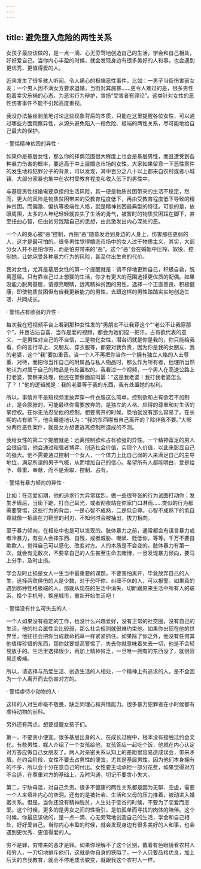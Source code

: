```yaml
---
---
---
```

title: 避免堕入危险的两性关系
---




女孩子最应该做的，是一点一滴、心无旁骛地创造自己的生活，学会和自己相处，好好爱自己。当你内心丰盈的时候，就会发现身边有很多美好的人和事，也会遇到更优秀、更值得爱的人。

近来发生了很多骇人听闻、令人痛心的极端恶性事件，比如：一男子当街伤害前女友；一个男人因不满女方要求退婚，当街对其施暴……更令人难过的是，很多男性抱着幸灾乐祸的心态，为恶劣行为辩护，宣扬“受害者有罪论”。这类针对女性的恶性伤害事件不能不引起高度重视。

我没办法抽丝剥茧地讨论这些现象背后的本质，只能在这里提醒各位女性，可以通过哪些方面观察异性，从源头避免陷入一段危险、极端的两性关系，尽可能地给自己最大的保护。





· 警惕精神贫困的异性 ·


如果你是基层女性，那么你的择偶范围很大程度上也会是基层男性，而且遭受到各种暴力伤害的概率，要远高于中上层婚恋市场的女性。大家如果留意一下恶性案件的发生地和犯罪分子的背景，可以发现，其中百分之八十以上都来自农村或者小城镇，大部分家暴也集中在农村受教育程度和收入低下的男性中。

与基层男性结婚需要承担的生活风险，其一便是物质贫困带来的生活不稳定，然而，更大的风险是物质贫困带来的受教育程度低下，再由受教育程度低下导致的精神贫困。而偏激、偏执等极端性人格，就是精神贫困最典型的特征。可悲的是，放眼周围，太多的人年纪轻轻就丧失了生活的勇气，被暂时的物质贫困踩在脚下，甚至扭曲心智，任由贫穷践踏自己的思想，由此激发出内心深处的恶。

一个人的身心被“恶”控制，再把“恶”随意发泄到身边的人身上，伤害那些更弱的人，这才是最可怕的。很多男性觉得婚恋市场中的女人过于物质主义，其实，大部分女人并不是怕你穷，而是怕穷带来的“恶”。这个“恶”会在婚姻中压榨、奴役、控制她，让她承受各种暴力行为的风险，甚至付出生命的代价。

我对女性，尤其是基层女性的第一个提醒就是：请不停地更新自己，积极自救，脱离基层。只有靠自己过上想要的生活，你才有更大的范围选择更优质的配偶。如果没能力脱离基层，请擦亮眼睛，远离精神贫困的男性，选择一个正直善良、积极健康，即使物质贫困但有自我更新能力的男性，去跟这样的男性踏踏实实地创造生活、共同成长。





· 警惕占有欲强的异性 ·


每次我在短视频平台上看到那种女性发的“男朋友不让我穿这个”“老公不让我穿那个”，并且沾沾自喜、当作是爱的视频，都会为她们捏一把汗。占有欲代表的意义，一是男性对自己的不自信，二是物化女性，潜台词就是你是我的，你只能给我看，你的言行举止、交朋友、穿衣服等，都要对我负责，因为你是我的女朋友、我的老婆，这个“我”要加重音。当一个人不再把你当作一个拥有独立人格的人去尊重、对待，而把你当作自己的附属品与私人物品时，那么作为所有者，他理所当然地认为对属于自己的物品是有处置权的。我看过一个视频，一个男人在高速公路上打老婆，警察来处理，他还在警察面前叫嚣：“这是我老婆！我打我老婆怎么了？！”他的逻辑就是：我的老婆等于我的东西，我有处置她的权利。

所以，事情并不是短视频里放弃穿一件衣服这么简单。控制欲和占有欲若不加制止，是会膨胀的，可能最终你需要放弃的，是独立的人格、应得的尊重和对生活的掌控权。在你无法忍受他的控制，想要离开的时候，恐怕就没有那么容易了。在长期的占有欲下，他会霸道地认为：“我的东西哪有自己离开的？除非我不要。”大部分两性恶性案件，就是女方想要逃离控制所造成的不测。

我给女性的第二个提醒就是：远离控制欲和占有欲强的异性。一个精神富足的男人会很自信，他会通过和强者博弈，创造社会价值，实现个人价值，以此来彰显自己的强大。他不需要通过控制一个女人，一个体力上比自己弱的人来满足自己的主导地位，满足所谓的男子气概，从而增加自己的信心。希望所有人都能明白，爱是给予、尊重、奉献，而不是索取、控制、占有。





· 警惕有暴力倾向的异性 ·


比如：在恋爱初期，他的追求行为异常猛烈，做一些很夸张的行为试图打动你；发生矛盾后，当街下跪，打自己耳光，或者彻夜站在你家门口淋雨……类似的行为都需要警惕，这些行为的背后，一是心智不成熟，二是低自尊。心智不成熟下的低自尊就像一把装在刀鞘里的利刃，不知何时会被抽出，拔刀相向。

至于暴力倾向，在相处中也是可以发现的。肢体暴力之前，通常都会有语言暴力或者冷暴力，有些人会摔东西、自残，或者威胁、嘲讽、贬低你，等等。千万不要自欺欺人，觉得自己可以感化、改变对方。人的本质是不会变的。肢体暴力有第一次，就会有无数次，不要拿自己的人生甚至生命去赌博，一旦发现暴力倾向，要马上分手，及时止损。

学会及时止损是女人一生当中最重要的课题。不要害怕离开，毕竟放弃自己的人生，选择两败俱伤的人是少数，对于恐吓你、纠缠不休的人，可以报警。如果真的遇到那种性格极端的人，那就从现在的生活中消失，切断跟原来生活中所有人的联系，换个手机号，换座城市，重新开始生活吧！





· 警惕没有什么可失去的人 ·


一个人如果没有稳定的工作，也没什么兴趣爱好，没有正常的社交圈，没有自己的生活，他的社会属性会比较弱，那么社会规则就很难约束他。如果你出现在他的世界里，他往往会把你当成救命稻草一样紧紧抓住。如果除了你之外，他没有任何其他值得珍惜的东西，那你就要提高警惕了，失去你就意味着失去一切，他是不会轻易放手的。生活里选择很少，再加上精神贫乏，一旦唯一拥有的东西没了，就很容易走极端。

所以，请选择与热爱生活、创造生活的人相处，一个精神上有追求的人，是不会因为一个人离开而去伤害对方的。





· 警惕虐待小动物的人 ·


这样的人对生命毫不敬畏，缺乏同理心和共情能力。很多暴力犯罪者在小时候都有虐待动物的前科。

另外还有两点，想要提醒女孩子们。

第一，不要贪小便宜。很多基层出身的人，在成长过程中，根本没有接触过约会文化。有些男性，媒人介绍了一个女孩给他，女孩答应一起吃个饭，他就在内心认定对方答应做自己女朋友了。两人对亲密关系认知上的差距很容易造成误会，带来矛盾。在约会阶段，女性不要去占男性的便宜，尤其是基层男性，因为他们本身拥有的不多，所以会十分在意自己的付出。女性要主动承担一部分花费，如果觉得对方不合适，在尊重对方的基础上，及时沟通，切记不要贪小失大。

第二，宁缺毋滥，对自己负责。很多不健康的两性关系都是因为无聊、空虚，需要一个人来填补内心的空洞。还有的是被社会、生活和父母的压力推着，被动进入婚姻关系。但是，当你还没有精神脱贫，人生处于低谷的时候，不要为了恋爱而恋爱。这个时候，更多的是男女之间的性吸引，是怕孤单而寻找的肉体的陪伴。这个时候，你最应该做的，是一点一滴、心无旁骛地创造自己的生活，学会和自己相处，好好爱自己。当你内心丰盈的时候，就会发现身边有很多美好的人和事，也会遇到更优秀、更值得爱的人。

穷不是罪，穷带来的恶才是罪。如果你理解不了这个区别，戴着有色眼镜看农村人和穷人，一刀切地排斥他们，这就是你自身的狭隘了。一个人只要品格优良，加上后天的自我教育，就会不停地成长蜕变，就跟我这个农村人一样。